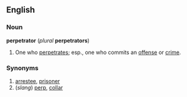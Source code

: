 ==English==
===Noun===
'''perpetrator''' (''plural'' '''perpetrators''')
#One who [[perpetrate]]s; esp., one who commits an [[offense]] or [[crime]].

===Synonyms===
#[[arrestee]], [[prisoner]]
#(''slang'') [[perp]], [[collar]]